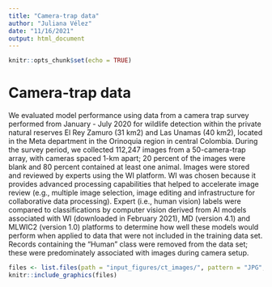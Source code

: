 ```yaml
---
title: "Camera-trap data"
author: "Juliana Vélez"
date: "11/16/2021"
output: html_document
---
```


```r
knitr::opts_chunk$set(echo = TRUE)
```

# Camera-trap data

We evaluated model performance using data from a camera trap survey performed from January - July 2020 for wildlife detection within the private natural reserves El Rey Zamuro (31 km2) and Las Unamas (40 km2), located in the Meta department in the Orinoquia region in central Colombia. During the survey period, we collected 112,247 images from a 50-camera-trap array, with cameras spaced 1-km apart; 20 percent of the images were blank and 80 percent contained at least one animal. Images were stored and reviewed by experts using the WI platform. WI was chosen because it provides advanced processing capabilities that helped to accelerate image review (e.g., multiple image selection, image editing and infrastructure for collaborative data processing).  Expert (i.e., human vision) labels were compared to classifications by computer vision derived from AI models associated with WI (downloaded in February 2021), MD (version 4.1) and MLWIC2 (version 1.0) platforms to determine how well these models would perform when applied to data that were not included in the training data set. Records containing the "Human" class were removed from the data set; these were predominately associated with images during camera setup.

```r
files <- list.files(path = "input_figures/ct_images/", pattern = "JPG", full.names = TRUE)
knitr::include_graphics(files)
```



